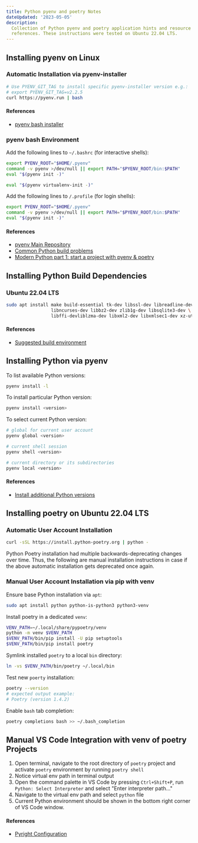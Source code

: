 ```yaml
---
title: Python pyenv and poetry Notes
dateUpdated: '2023-05-05'
description:
  Collection of Python pyenv and poetry application hints and resource
  references. These instructions were tested on Ubuntu 22.04 LTS.
---
```


## Installing pyenv on Linux

### Automatic Installation via pyenv-installer

```bash
# Use PYENV_GIT_TAG to install specific pyenv-installer version e.g.:
# export PYENV_GIT_TAG=v2.2.5
curl https://pyenv.run | bash
```

#### References

- [pyenv bash installer](https://github.com/pyenv/pyenv-installer)

### pyenv bash Environment

Add the following lines to `~/.bashrc` (for interactive shells):

```bash
export PYENV_ROOT="$HOME/.pyenv"
command -v pyenv >/dev/null || export PATH="$PYENV_ROOT/bin:$PATH"
eval "$(pyenv init -)"

eval "$(pyenv virtualenv-init -)"
```

Add the following lines to `/.profile` (for login shells):

```bash
export PYENV_ROOT="$HOME/.pyenv"
command -v pyenv >/dev/null || export PATH="$PYENV_ROOT/bin:$PATH"
eval "$(pyenv init -)"
```

#### References

- [pyenv Main Repository](https://github.com/pyenv/pyenv/)
- [Common Python build problems](https://github.com/pyenv/pyenv/wiki/Common-build-problems)
- [Modern Python part 1: start a project with pyenv & poetry](https://www.adaltas.com/en/2021/06/09/pyrepo-project-initialization/)

## Installing Python Build Dependencies

### Ubuntu 22.04 LTS

```bash
sudo apt install make build-essential tk-dev libssl-dev libreadline-dev \
                 libncurses-dev libbz2-dev zlib1g-dev libsqlite3-dev \
                 libffi-devliblzma-dev libxml2-dev libxmlsec1-dev xz-utils curl
```

#### References

- [Suggested build environment](https://github.com/pyenv/pyenv/wiki#suggested-build-environment)

## Installing Python via pyenv

To list available Python versions:

```bash
pyenv install -l
```

To install particular Python version:

```bash
pyenv install <version>
```

To select current Python version:

```bash
# global for current user account
pyenv global <version>

# current shell session
pyenv shell <version>

# current directory or its subdirectories
pyenv local <version>
```

#### References

- [Install additional Python versions](https://github.com/pyenv/pyenv/#install-additional-python-versions)


## Installing poetry on Ubuntu 22.04 LTS

### Automatic User Account Installation

```bash
curl -sSL https://install.python-poetry.org | python -
```

Python Poetry installation had multiple backwards-deprecating changes over time.
Thus, the following are manual installation instructions in case if the above
automatic installation gets deprecated once again.

### Manual User Account Installation via pip with venv

Ensure base Python installation via `apt`:

```bash
sudo apt install python python-is-python3 python3-venv
```

Install poetry in a dedicated `venv`:

```bash
VENV_PATH=~/.local/share/pypoetry/venv
python -m venv $VENV_PATH
$VENV_PATH/bin/pip install -U pip setuptools
$VENV_PATH/bin/pip install poetry
```

Symlink installed `poetry` to a local `bin` directory:

```bash
ln -vs $VENV_PATH/bin/poetry ~/.local/bin
```

Test new `poerty` installation:

```bash
poetry --version
# expected output example:
# Poetry (version 1.4.2)
```

Enable `bash` tab completion:

```bash
poetry completions bash >> ~/.bash_completion
```

## Manual VS Code Integration with venv of poetry Projects

1. Open terminal, navigate to the root directory of `poetry` project and
   activate `poetry` environment by running `poetry shell`
1. Notice virtual env path in terminal output
1. Open the command palette in VS Code by pressing `Ctrl+Shift+P`, run
   `Python: Select Interpreter` and select "Enter interpreter path..."
1. Navigate to the virtual env path and select `python` file
1. Current Python environment should be shown in the bottom right corner of VS
   Code window.

#### References

- [Pyright Configuration](https://github.com/microsoft/pyright/blob/main/docs/configuration.md)
